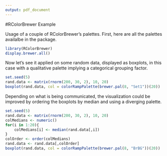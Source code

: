 ```yaml
---
output: pdf_document
---
```

#RColorBrewer Example

Usage of a couple of RColorBrewer's palettes.  First, here are all the 
palettes availalbe in the package.

```r
library(RColorBrewer)
display.brewer.all()
```

Now let's see it applied on some random data, displayed as boxplots, in this
case with a qualitative palette implying a categorical grouping factor.

```r
set.seed(5)
rand.data <- matrix(rnorm(200, 30, 2), 10, 20)
boxplot(rand.data, col = colorRampPalette(brewer.pal(8, "Set1"))(20))
```

Depending on what is being communicated, the visualization could be improved
by ordering the boxplots by median and using a diverging palette.

```r
set.seed(5)
rand.data <- matrix(rnorm(200, 30, 2), 10, 20)
colMedians <- numeric()
for(i in 1:20){
    colMedians[i] <- median(rand.data[,i])
}
colOrder <- order(colMedians)
rand.data <- rand.data[,colOrder]
boxplot(rand.data, col = colorRampPalette(brewer.pal(8, "BrBG"))(20))
```